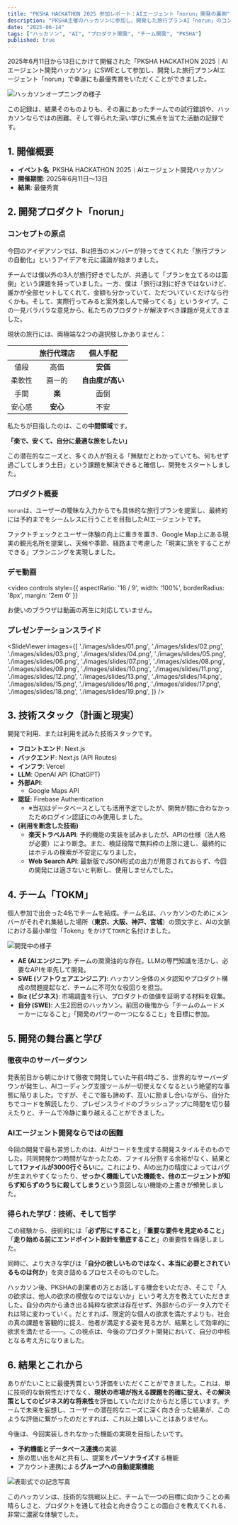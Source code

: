 ```yaml
---
title: "PKSHA HACKATHON 2025 参加レポート：AIエージェント「norun」開発の裏側"
description: "PKSHA主催のハッカソンに参加し、開発した旅行プランAI「norun」のコンセプト、開発の裏側、そして得られた学びを記録します。"
date: "2025-06-14"
tags: ["ハッカソン", "AI", "プロダクト開発", "チーム開発", "PKSHA"]
published: true
---
```



2025年6月11日から13日にかけて開催された「PKSHA HACKATHON 2025｜AIエージェント開発ハッカソン」にSWEとして参加し、開発した旅行プランAIエージェント「norun」で幸運にも最優秀賞をいただくことができました。

![ハッカソンオープニングの様子](./images/opening.jpg)

この記録は、結果そのものよりも、その裏にあったチームでの試行錯誤や、ハッカソンならではの困難、そして得られた深い学びに焦点を当てた活動の記録です。

## 1. 開催概要

- **イベント名**: PKSHA HACKATHON 2025｜AIエージェント開発ハッカソン
- **開催期間**: 2025年6月11日〜13日
- **結果**: 最優秀賞

## 2. 開発プロダクト「norun」

### コンセプトの原点
今回のアイデアソンでは、Biz担当のメンバーが持ってきてくれた「旅行プランの自動化」というアイデアを元に議論が始まりました。

チームでは僕以外の3人が旅行好きでしたが、共通して「プランを立てるのは面倒」という課題を持っていました。一方、僕は「旅行は別に好きではないけど、誰かが全部セットしてくれて、金額も分かっていて、ただついていくだけなら行くかも。そして、実際行ってみると案外楽しんで帰ってくる」というタイプ。この一見バラバラな意見から、私たちのプロダクトが解決すべき課題が見えてきました。

現状の旅行には、両極端な2つの選択肢しかありません：

| | 旅行代理店 | 個人手配 |
|:---:|:---:|:---:|
| 値段 | 高価 | **安価** |
| 柔軟性 | 画一的 | **自由度が高い** |
| 手間 | **楽** | 面倒 |
| 安心感 | **安心** | 不安 |

私たちが目指したのは、この**中間領域**です。

**「楽で、安くて、自分に最適な旅をしたい」**

この潜在的なニーズと、多くの人が抱える「無駄だとわかっていても、何もせず過ごしてしまう土日」という課題を解決できると確信し、開発をスタートしました。

### プロダクト概要
`norun`は、ユーザーの曖昧な入力からでも具体的な旅行プランを提案し、最終的には予約までをシームレスに行うことを目指したAIエージェントです。

ファクトチェックとユーザー体験の向上に重きを置き、Google Map上にある現実の観光名所を提案し、天候や季節、経路まで考慮した「現実に旅をすることができる」プランニングを実現しました。

### デモ動画
<video 
  controls 
  style={{ aspectRatio: '16 / 9', width: '100%', borderRadius: '8px', margin: '2em 0' }}
>
  <source src="./videos/norun-demo.mp4" type="video/mp4" />
  <source src="./videos/norun-demo.webm" type="video/webm" />
  お使いのブラウザは動画の再生に対応していません。
</video>

### プレゼンテーションスライド
<SlideViewer images={[
  './images/slides/01.png',
  './images/slides/02.png',
  './images/slides/03.png',
  './images/slides/04.png',
  './images/slides/05.png',
  './images/slides/06.png',
  './images/slides/07.png',
  './images/slides/08.png',
  './images/slides/09.png',
  './images/slides/10.png',
  './images/slides/11.png',
  './images/slides/12.png',
  './images/slides/13.png',
  './images/slides/14.png',
  './images/slides/15.png',
  './images/slides/16.png',
  './images/slides/17.png',
  './images/slides/18.png',
  './images/slides/19.png',
]} />

## 3. 技術スタック（計画と現実）

開発で利用、または利用を試みた技術スタックです。

- **フロントエンド**: Next.js
- **バックエンド**: Next.js (API Routes)
- **インフラ**: Vercel
- **LLM**: OpenAI API (ChatGPT)
- **外部API**:
  - Google Maps API
- **認証**: Firebase Authentication
  - ※当初はデータベースとしても活用予定でしたが、開発が間に合わなかったためログイン認証にのみ使用しました。
- **(利用を断念した技術)**
  - **楽天トラベルAPI**: 予約機能の実装を試みましたが、APIの仕様（法人格が必要）により断念。また、検証段階で無料枠の上限に達し、最終的にはホテルの検索が不安定になりました。
  - **Web Search API**: 最新版でJSON形式の出力が用意されておらず、今回の開発には適さないと判断し、使用しませんでした。

## 4. チーム「TOKM」

個人参加で出会った4名でチームを結成。チーム名は、ハッカソンのためにメンバーがそれぞれ集結した場所（**東京、大阪、神戸、宮城**）の頭文字と、AIの文脈における最小単位「Token」をかけて`TOKM`と名付けました。

![開発中の様子](./images/team-working.jpg)

- **AE (AIエンジニア)**: チームの潤滑油的な存在。LLMの専門知識を活かし、必要なAPIを率先して開発。
- **SWE (ソフトウェアエンジニア)**: ハッカソン全体のメタ認知やプロダクト構成の問題提起など、チームに不可欠な役回りを担当。
- **Biz (ビジネス)**: 市場調査を行い、プロダクトの価値を証明する材料を収集。
- **自分 (SWE)**: 人生2回目のハッカソン。前回の後悔から「チームのムードメーカーになること」「開発のパワーの一つになること」を目標に参加。

## 5. 開発の舞台裏と学び

### 徹夜中のサーバーダウン
発表前日から朝にかけて徹夜で開発していた午前4時ごろ、世界的なサーバーダウンが発生し、AIコーディング支援ツールが一切使えなくなるという絶望的な事態に陥りました。ですが、そこで誰も諦めず、互いに励まし合いながら、自分たちでコードを解読したり、プレゼンスライドのブラッシュアップに時間を切り替えたりと、チームで冷静に乗り越えることができました。

### AIエージェント開発ならではの困難
今回の開発で最も苦労したのは、AIがコードを生成する開発スタイルそのものでした。共同開発かつ時間がなかったため、ファイル分割する余裕がなく、結果として**1ファイルが3000行ぐらい**に。これにより、AIの出力の精度によってはバグが生まれやすくなったり、**せっかく機能していた機能を、他のエージェントが知らず知らずのうちに殺してしまう**という意図しない機能の上書きが頻発しました。

### 得られた学び：技術、そして哲学
この経験から、技術的には「**必ず形にすること**」「**重要な要件を見定めること**」「**走り始める前にエンドポイント設計を徹底すること**」の重要性を痛感しました。

同時に、より大きな学びは「**自分の欲しいものではなく、本当に必要とされているものは何か**」を突き詰めるプロセスそのものでした。

ハッカソン後、PKSHAの創業者の方とお話しする機会をいただき、そこで「人の欲求は、他人の欲求の模倣なのではないか」という考え方を教えていただきました。自分の内から湧き出る純粋な欲求は存在せず、外部からのデータ入力でそれは常に変わっていく。だとすれば、限定的な個人の欲求を満たすよりも、社会の真の課題を客観的に捉え、他者が満足する姿を見る方が、結果として効率的に欲求を満たせる――。この視点は、今後のプロダクト開発において、自分の中核となる考え方になりました。

## 6. 結果とこれから

ありがたいことに最優秀賞という評価をいただくことができました。これは、単に技術的な新規性だけでなく、**現状の市場が抱える課題を的確に捉え、その解決策としてのビジネス的な将来性**を評価していただけたからだと感じています。チームで未来を妄想し、ユーザーの潜在的なニーズに深く向き合った結果が、このような評価に繋がったのだとすれば、これ以上嬉しいことはありません。

今後は、今回実装しきれなかった機能の実現を目指したいです。
- **予約機能とデータベース連携**の実装
- 旅の思い出をAIと共有し、提案を**パーソナライズ**する機能
- アカウント連携による**グループへの自動提案機能**

![表彰式での記念写真](./images/award.jpg)

このハッカソンは、技術的な挑戦以上に、チームで一つの目標に向かうことの素晴らしさと、プロダクトを通して社会と向き合うことの面白さを教えてくれる、非常に濃密な体験でした。